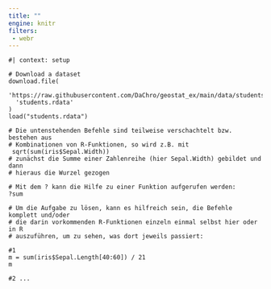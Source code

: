 ```yaml
---
title: ""
engine: knitr
filters:
 - webr
---
```


```webr-r

#| context: setup

# Download a dataset
download.file(
  'https://raw.githubusercontent.com/DaChro/geostat_ex/main/data/students.rdata',
  'students.rdata'
)
load("students.rdata")

```

```webr-r
# Die untenstehenden Befehle sind teilweise verschachtelt bzw. bestehen aus 
# Kombinationen von R-Funktionen, so wird z.B. mit
 sqrt(sum(iris$Sepal.Width))
# zunächst die Summe einer Zahlenreihe (hier Sepal.Width) gebildet und dann 
# hieraus die Wurzel gezogen

# Mit dem ? kann die Hilfe zu einer Funktion aufgerufen werden:
?sum

# Um die Aufgabe zu lösen, kann es hilfreich sein, die Befehle komplett und/oder 
# die darin vorkommenden R-Funktionen einzeln einmal selbst hier oder in R 
# auszuführen, um zu sehen, was dort jeweils passiert:

#1
m = sum(iris$Sepal.Length[40:60]) / 21
m

#2 ...


```

